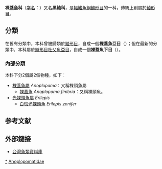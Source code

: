 {{AutoTaxobox
| taxon = Anoplopomatidae
| subdivision =
*[[裸蓋魚屬|裸蓋魚屬]] ''Anoplopoma''
*[[光裸頭魚屬|光裸頭魚屬]] ''Erilepis''
}}

'''裸蓋魚科'''（[[学名|学名]]：{{lang|la|Anoplopomatidae}}）又名'''黑鲉科'''，是[[輻鰭魚綱|輻鰭魚綱]][[鱸形目|鱸形目]]的一科，傳統上則屬於[[鮋形目|鮋形目]]。{{r|deepfin4}}

==分類==
在舊有分類中，本科曾被歸類於[[鮋形目|鮋形目]]，自成一個'''裸蓋魚亞目'''（{{lang|la|Anoplopomatoidei}}）；但在最新的分類中{{r|deepfin4}}，本科屬於[[鱸形目|鱸形目]][[杜父魚亞目|杜父魚亞目]]，自成一個'''裸蓋魚下目'''（{{lang|la|Anoplopomatales}}）。
===內部分類===
本科下分2個屬2個物種，如下{{r|FishBase}}：
*[[裸蓋魚屬|裸蓋魚屬]] ''Anoplopoma''：又稱裸頭魚屬
**[[裸蓋魚|裸蓋魚]] ''Anoplopoma fimbria''：又稱裸頭魚。
*[[光裸頭魚屬|光裸頭魚屬]] ''Erilepis''
**[[白斑光裸頭魚|白斑光裸頭魚]] ''Erilepis zonifer''
==参考文献==
{{reflist|refs=
<ref name="deepfin4">{{Betancur-R et al., 2017}}</ref>
<ref name="FishBase">{{FishBase family|family=Anoplopomatidae|month=March|year=2020}}</ref>
}}

==外部鏈接==
*[http://fishdb.sinica.edu.tw/ 台灣魚類資料庫]{{Wayback|url=http://fishdb.sinica.edu.tw/ |date=20160304193340 }}
{{Taxonbar|from=Q960108}}

[[Category:裸蓋魚科|*]]
[[Category:裸盖鱼下目|Anoplopomatidae]]